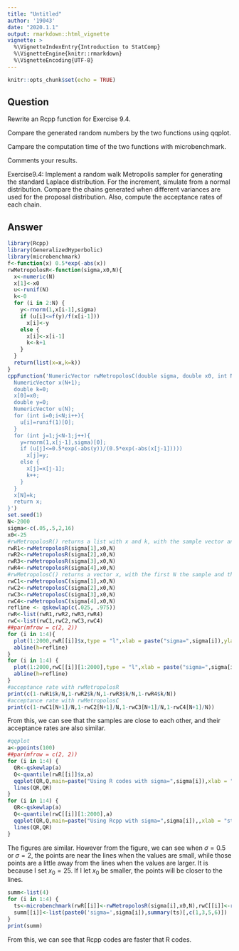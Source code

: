 ---
title: "Untitled"
author: '19043'
date: "2020.1.1"
output: rmarkdown::html_vignette
vignette: >
  %\VignetteIndexEntry{Introduction to StatComp}
  %\VignetteEngine{knitr::rmarkdown}
  %\VignetteEncoding{UTF-8}
---

```{r setup, include=FALSE}
knitr::opts_chunk$set(echo = TRUE)
```


## Question 

Rewrite an Rcpp function for Exercise 9.4.

Compare the generated random numbers by the two functions using qqplot.

Campare the computation time of the two functions with microbenchmark.

Comments your results.

Exercise9.4: Implement a random walk Metropolis sampler for generating the standard Laplace distribution. For the increment, simulate from a normal distribution. Compare the chains generated when different variances are used for the proposal distribution. Also, compute the acceptance rates of each chain.

## Answer 

```{r}
library(Rcpp)
library(GeneralizedHyperbolic)
library(microbenchmark)
f<-function(x) 0.5*exp(-abs(x))
rwMetropolosR<-function(sigma,x0,N){
  x<-numeric(N)
  x[1]<-x0
  u<-runif(N)
  k<-0
  for (i in 2:N) {
    y<-rnorm(1,x[i-1],sigma)
    if (u[i]<=f(y)/f(x[i-1]))
      x[i]<-y 
    else {
      x[i]<-x[i-1]
      k<-k+1
    }
  }
  return(list(x=x,k=k))
}
cppFunction('NumericVector rwMetropolosC(double sigma, double x0, int N){
  NumericVector x(N+1);
  double k=0;
  x[0]=x0;
  double y=0;
  NumericVector u(N);
  for (int i=0;i<N;i++){
    u[i]=runif(1)[0];
  }
  for (int j=1;j<N-1;j++){
    y=rnorm(1,x[j-1],sigma)[0];
    if (u[j]<=0.5*exp(-abs(y))/(0.5*exp(-abs(x[j-1]))))
      x[j]=y;
    else {
      x[j]=x[j-1];
      k++;
    }
  }
  x[N]=k;
  return x;
}')
set.seed(1)
N<-2000
sigma<-c(.05,.5,2,16)
x0<-25
#rwMetropolosR() returns a list with x and k, with the sample vector and the rejection number. 
rwR1<-rwMetropolosR(sigma[1],x0,N)
rwR2<-rwMetropolosR(sigma[2],x0,N)
rwR3<-rwMetropolosR(sigma[3],x0,N)
rwR4<-rwMetropolosR(sigma[4],x0,N)
#rwMetropolosC() returns a vector x, with the first N the sample and the last the rejection number.
rwC1<-rwMetropolosC(sigma[1],x0,N)
rwC2<-rwMetropolosC(sigma[2],x0,N)
rwC3<-rwMetropolosC(sigma[3],x0,N)
rwC4<-rwMetropolosC(sigma[4],x0,N)
refline <- qskewlap(c(.025, .975))
rwR<-list(rwR1,rwR2,rwR3,rwR4)
rwC<-list(rwC1,rwC2,rwC3,rwC4)
##par(mfrow = c(2, 2))
for (i in 1:4){
  plot(1:2000,rwR[[i]]$x,type = "l",xlab = paste("sigma=",sigma[i]),ylab = "x",main = "Using R codes")
  abline(h=refline)
}
for (i in 1:4) {
  plot(1:2000,rwC[[i]][1:2000],type = "l",xlab = paste("sigma=",sigma[i]),ylab = "x",main = "Using Rcpp")
  abline(h=refline)
}
#acceptance rate with rwMetropolosR
print(c(1-rwR1$k/N,1-rwR2$k/N,1-rwR3$k/N,1-rwR4$k/N))
#acceptance rate with rwMetropolosC
print(c(1-rwC1[N+1]/N,1-rwC2[N+1]/N,1-rwC3[N+1]/N,1-rwC4[N+1]/N))
```

From this, we can see that the samples are close to each other, and their acceptance rates are also similar.

```{r}
#qqplot
a<-ppoints(100)
##par(mfrow = c(2, 2))
for (i in 1:4) {
  QR<-qskewlap(a)
  Q<-quantile(rwR[[i]]$x,a)
  qqplot(QR,Q,main=paste("Using R codes with sigma=",sigma[i]),xlab = "standard Laplace Quantiles",ylab = "Sample Quantiles")
  lines(QR,QR)
}
for (i in 1:4) {
  QR<-qskewlap(a)
  Q<-quantile(rwC[[i]][1:2000],a)
  qqplot(QR,Q,main=paste("Using Rcpp with sigma=",sigma[i]),,xlab = "standard Laplace Quantiles",ylab = "Sample Quantiles")
  lines(QR,QR)
}
```

The figures are similar. However from the figure, we can see when $\sigma=0.5$ or $\sigma=2$, the points are near the lines when the values are small, while those points are a little away from the lines when the values are larger. It is because I set $x_0=25$. If I let $x_0$  be smaller, the points will be closer to the lines.

```{r}
summ<-list(4)
for (i in 1:4) {
  ts<-microbenchmark(rwR[[i]]<-rwMetropolosR(sigma[i],x0,N),rwC[[i]]<-rwMetropolosC(sigma[i],x0,N))
  summ[[i]]<-list(paste0('sigma=',sigma[i]),summary(ts)[,c(1,3,5,6)])
}
print(summ)
```

From this, we can see that Rcpp codes are faster that R codes.
